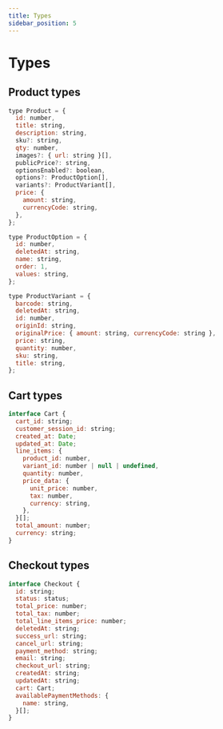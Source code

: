 ```yaml
---
title: Types
sidebar_position: 5
---
```


# Types

## Product types

```js
type Product = {
  id: number,
  title: string,
  description: string,
  sku?: string,
  qty: number,
  images?: { url: string }[],
  publicPrice?: string,
  optionsEnabled?: boolean,
  options?: ProductOption[],
  variants?: ProductVariant[],
  price: {
    amount: string,
    currencyCode: string,
  },
};

type ProductOption = {
  id: number,
  deletedAt: string,
  name: string,
  order: 1,
  values: string,
};

type ProductVariant = {
  barcode: string,
  deletedAt: string,
  id: number,
  originId: string,
  originalPrice: { amount: string, currencyCode: string },
  price: string,
  quantity: number,
  sku: string,
  title: string,
};
```

## Cart types

```js
interface Cart {
  cart_id: string;
  customer_session_id: string;
  created_at: Date;
  updated_at: Date;
  line_items: {
    product_id: number,
    variant_id: number | null | undefined,
    quantity: number,
    price_data: {
      unit_price: number,
      tax: number,
      currency: string,
    },
  }[];
  total_amount: number;
  currency: string;
}
```

## Checkout types

```js
interface Checkout {
  id: string;
  status: status;
  total_price: number;
  total_tax: number;
  total_line_items_price: number;
  deletedAt: string;
  success_url: string;
  cancel_url: string;
  payment_method: string;
  email: string;
  checkout_url: string;
  createdAt: string;
  updatedAt: string;
  cart: Cart;
  availablePaymentMethods: {
    name: string,
  }[];
}
```
